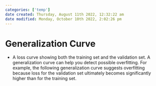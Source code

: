 ```yaml
---
categories: ['temp']
date created: Thursday, August 11th 2022, 12:32:22 am
date modified: Monday, October 10th 2022, 2:02:26 pm
---
```


# Generalization Curve
- A loss curve showing both the training set and the validation set. A generalization curve can help you detect possible overfitting. For example, the following generalization curve suggests overfitting because loss for the validation set ultimately becomes significantly higher than for the training set.



